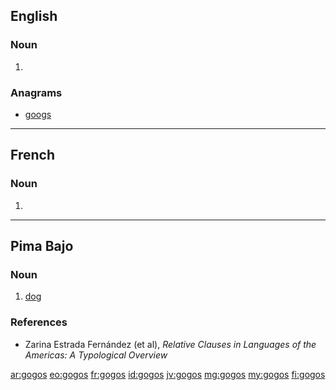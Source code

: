 ==English==

===Noun===
{{head|en|noun plural form}}

# {{plural of|gogo|lang=en}}

===Anagrams===
* [[googs#English|googs]]

----

==French==

===Noun===
{{head|fr|noun plural form|g=?}}

# {{plural of|gogo|lang=fr}}

----

==Pima Bajo==

===Noun===
{{head|pia|noun}}

# [[dog]]

===References===
* Zarina Estrada Fernández (et al), ''Relative Clauses in Languages of the Americas: A Typological Overview''

[[ar:gogos]]
[[eo:gogos]]
[[fr:gogos]]
[[id:gogos]]
[[jv:gogos]]
[[mg:gogos]]
[[my:gogos]]
[[fi:gogos]]